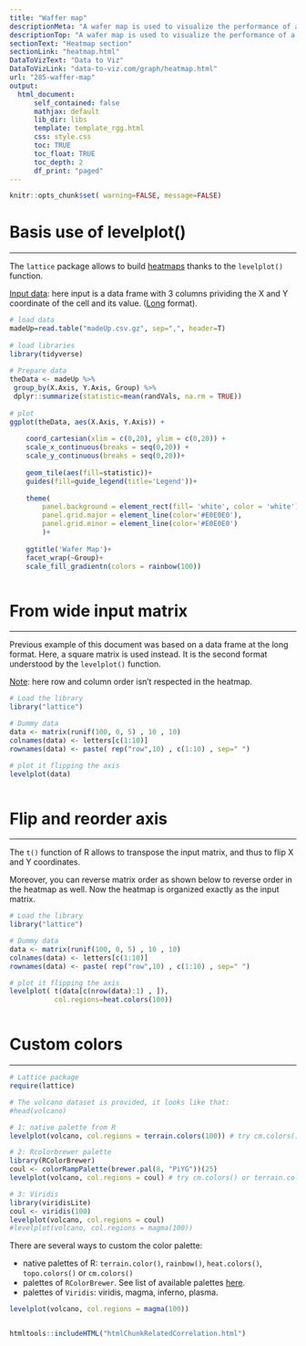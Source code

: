 ```yaml
---
title: "Waffer map"
descriptionMeta: "A wafer map is used to visualize the performance of a semiconductor device on a substrate. Learn how to draw it with R and the tidyverse."
descriptionTop: "A wafer map is used to visualize the performance of a semiconductor device on a substrate. Learn how to draw it with `R` and the [tidyverse](ggplot2.html)."
sectionText: "Heatmap section"
sectionLink: "heatmap.html"
DataToVizText: "Data to Viz"
DataToVizLink: "data-to-viz.com/graph/heatmap.html"
url: "285-waffer-map"
output:
  html_document:
      self_contained: false    
      mathjax: default
      lib_dir: libs
      template: template_rgg.html
      css: style.css
      toc: TRUE
      toc_float: TRUE
      toc_depth: 2
      df_print: "paged"
---
```



```r
knitr::opts_chunk$set( warning=FALSE, message=FALSE)
```

<div class="container">




# Basis use of levelplot()
***

<div class = "row">

<div class = "col-md-6  col-sm-12 align-self-center">

The `lattice` package allows to build [heatmaps](heatmap.html) thanks to the `levelplot()` function.

<u>Input data</u>: here input is a data frame with 3 columns prividing the X and Y coordinate of the cell and its value. (<u>Long</u> format).
</div>


<div class = "col-md-6  col-sm-12">

```r
# load data
madeUp=read.table("madeUp.csv.gz", sep=",", header=T)
 
# load libraries
library(tidyverse)
 
# Prepare data 
theData <- madeUp %>% 
 group_by(X.Axis, Y.Axis, Group) %>% 
 dplyr::summarize(statistic=mean(randVals, na.rm = TRUE))
 
# plot
ggplot(theData, aes(X.Axis, Y.Axis)) +
	
	coord_cartesian(xlim = c(0,20), ylim = c(0,20)) +
	scale_x_continuous(breaks = seq(0,20)) +
	scale_y_continuous(breaks = seq(0,20))+
	
	geom_tile(aes(fill=statistic))+
	guides(fill=guide_legend(title='Legend'))+
	
	theme(
		panel.background = element_rect(fill= 'white', color = 'white'),
		panel.grid.major = element_line(color='#E0E0E0'),
		panel.grid.minor = element_line(color='#E0E0E0')
		)+
		
	ggtitle('Wafer Map')+
	facet_wrap(~Group)+
	scale_fill_gradientn(colors = rainbow(100))
```
</div>
</div>



```r
```






# From wide input matrix
***

<div class = "row">

<div class = "col-md-6  col-sm-12 align-self-center">

Previous example of this document was based on a data frame at the long format. Here, a square matrix is used instead. It is the second format understood by the `levelplot()` function.

<u>Note</u>: here row and column order isn't respected in the heatmap.

</div>

<div class = "col-md-6  col-sm-12">

```r
# Load the library
library("lattice")

# Dummy data
data <- matrix(runif(100, 0, 5) , 10 , 10)
colnames(data) <- letters[c(1:10)]
rownames(data) <- paste( rep("row",10) , c(1:10) , sep=" ")

# plot it flipping the axis
levelplot(data)
```
</div>
</div>



```r
```








# Flip and reorder axis
***

<div class = "row">

<div class = "col-md-6  col-sm-12 align-self-center">

The `t()` function of R allows to transpose the input matrix, and thus to flip X and Y coordinates.

Moreover, you can reverse matrix order as shown below to reverse order in the heatmap as well. Now the heatmap is organized exactly as the input matrix.

</div>


<div class = "col-md-6  col-sm-12">

```r
# Load the library
library("lattice")

# Dummy data
data <- matrix(runif(100, 0, 5) , 10 , 10)
colnames(data) <- letters[c(1:10)]
rownames(data) <- paste( rep("row",10) , c(1:10) , sep=" ")

# plot it flipping the axis
levelplot( t(data[c(nrow(data):1) , ]),
           col.regions=heat.colors(100))
```
</div>
</div>



```r
```












# Custom colors
***


```r
# Lattice package
require(lattice)

# The volcano dataset is provided, it looks like that:
#head(volcano)

# 1: native palette from R
levelplot(volcano, col.regions = terrain.colors(100)) # try cm.colors() or terrain.colors()

# 2: Rcolorbrewer palette
library(RColorBrewer)
coul <- colorRampPalette(brewer.pal(8, "PiYG"))(25)
levelplot(volcano, col.regions = coul) # try cm.colors() or terrain.colors()

# 3: Viridis
library(viridisLite)
coul <- viridis(100)
levelplot(volcano, col.regions = coul)
#levelplot(volcano, col.regions = magma(100))
```



<div class = "row">

<div class = "col-md-6  col-sm-12 align-self-center">

There are several ways to custom the color palette:  

- native palettes of R: `terrain.color()`, `rainbow()`, `heat.colors()`, `topo.colors()` or `cm.colors()`
- palettes of `RColorBrewer`. See list of available palettes [here](38-rcolorbrewers-palettes.html).
- palettes of `Viridis`: viridis, magma, inferno, plasma.

</div>


<div class = "col-md-6  col-sm-12">

```r
levelplot(volcano, col.regions = magma(100))
```


</div>
</div>

```r
```








<!-- Close container -->
</div>




```r
htmltools::includeHTML("htmlChunkRelatedCorrelation.html")
```
